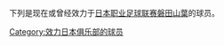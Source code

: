 下列是现在或曾经效力于[[日本职业足球联赛|日本职业足球联赛]][[磐田山葉|磐田山葉]]的球员。
{{Commonscat|Players of Júbilo Iwata}}

[[Category:效力日本俱乐部的球员|Category:效力日本俱乐部的球员]]